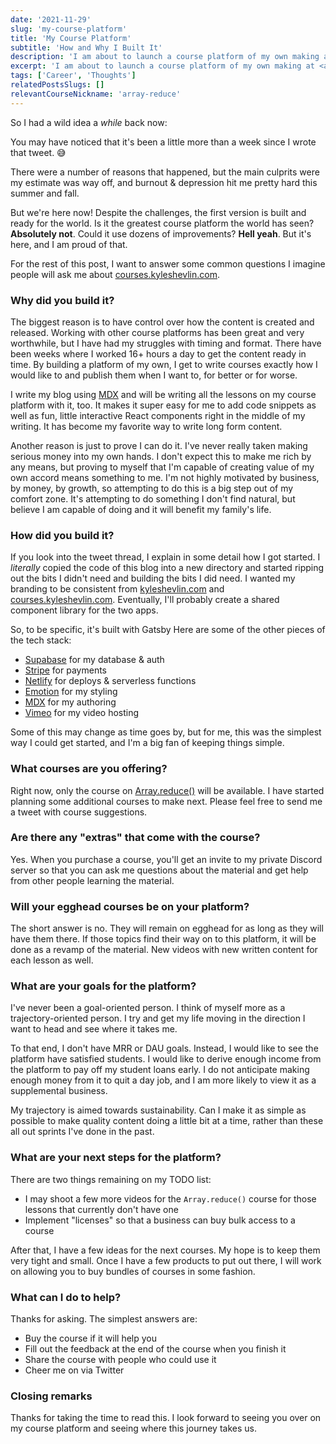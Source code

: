 ```yaml
---
date: '2021-11-29'
slug: 'my-course-platform'
title: 'My Course Platform'
subtitle: 'How and Why I Built It'
description: 'I am about to launch a course platform of my own making at https://courses.kyleshevlin.com. It is not fancy. But it is my own.'
excerpt: 'I am about to launch a course platform of my own making at <a href="https://courses.kyleshevlin.com">courses.kyleshevlin.com</a>. It is not fancy. But it is my own. Learn how and why I built it.'
tags: ['Career', 'Thoughts']
relatedPostsSlugs: []
relevantCourseNickname: 'array-reduce'
---
```



So I had a wild idea a _while_ back now:

<MyTweet />

You may have noticed that it's been a little more than a week since I wrote that tweet. 😅

There were a number of reasons that happened, but the main culprits were my estimate was way off, <Marker content="Classic." /> and burnout & depression hit me pretty hard this summer and fall. <Marker content="Shit happens. No need to hide that. Don't let it stop you permanently. Get help if you need it." />

But we're here now! Despite the challenges, the first version is built and ready for the world. Is it the greatest course platform the world has seen? **Absolutely not**. Could it use dozens of improvements? **Hell yeah**. But it's here, and I am proud of that.

For the rest of this post, I want to answer some common questions I imagine people will ask me about [courses.kyleshevlin.com](https://courses.kyleshevlin.com).

### Why did you build it?

The biggest reason is to have control over how the content is created and released. Working with other course platforms has been great and very worthwhile, but I have had my struggles with timing and format. There have been weeks where I worked 16+ hours a day to get the content ready in time. By building a platform of my own, I get to write courses exactly how I would like to and publish them when I want to, for better or for worse.

I write my blog using [MDX](https://mdxjs.com) and will be writing all the lessons on my course platform with it, too. It makes it super easy for me to add code snippets as well as fun, little interactive React components right in the middle of my writing. It has become my favorite way to write long form content.

Another reason is just to prove I can do it. I've never really taken making serious money into my own hands. I don't expect this to make me rich by any means, but proving to myself that I'm capable of creating value of my own accord means something to me. I'm not highly motivated by business, by money, by growth, so attempting to do this is a big step out of my comfort zone. It's attempting to do something I don't find natural, but believe I am capable of doing and it will benefit my family's life.

### How did you build it?

If you look into the tweet thread, I explain in some detail how I got started. I _literally_ copied the code of this blog into a new directory and started ripping out the bits I didn't need and building the bits I did need. I wanted my branding to be consistent from [kyleshevlin.com](/) and [courses.kyleshevlin.com](https://courses.kyleshevlin.com). Eventually, I'll probably create a shared component library for the two apps.

So, to be specific, it's built with Gatsby <Marker content="It's still on v2, ha. I have to find time to do the upgrade all the way to v4." /> Here are some of the other pieces of the tech stack:

- [Supabase](https://supabase.io) for my database & auth
- [Stripe](https://stripe.com) for payments
- [Netlify](https://netlify.com) for deploys & serverless functions
- [Emotion](https://emotion.sh/) for my styling
- [MDX](https://mdxjs.com) for my authoring
- [Vimeo](https://vimeo.com) for my video hosting

Some of this may change as time goes by, but for me, this was the simplest way I could get started, and I'm a big fan of keeping things simple.

### What courses are you offering?

Right now, only the course on [Array.reduce()](https://courses.kyleshevlin.com/courses/array-reduce) will be available. I have started planning some additional courses to make next. Please feel free to send me a tweet with course suggestions.

### Are there any "extras" that come with the course?

Yes. When you purchase a course, you'll get an invite to my private Discord server so that you can ask me questions about the material and get help from other people learning the material.

### Will your egghead courses be on your platform?

The short answer is no. They will remain on egghead for as long as they will have them there. If those topics find their way on to this platform, it will be done as a revamp of the material. New videos with new written content for each lesson as well.

### What are your goals for the platform?

I've never been a goal-oriented person. I think of myself more as a trajectory-oriented person. I try and get my life moving in the direction I want to head and see where it takes me.

To that end, I don't have MRR or DAU goals. Instead, I would like to see the platform have satisfied students. I would like to derive enough income from the platform to pay off my student loans early. I do not anticipate making enough money from it to quit a day job, and I am more likely to view it as a supplemental business.

My trajectory is aimed towards sustainability. Can I make it as simple as possible to make quality content doing a little bit at a time, rather than these all out sprints I've done in the past.

### What are your next steps for the platform?

There are two things remaining on my TODO list:

- I may shoot a few more videos for the `Array.reduce()` course for those lessons that currently don't have one
- Implement "licenses" so that a business can buy bulk access to a course

After that, I have a few ideas for the next courses. My hope is to keep them very tight and small. Once I have a few products to put out there, I will work on allowing you to buy bundles of courses in some fashion.

### What can I do to help?

Thanks for asking. The simplest answers are:

- Buy the course if it will help you
- Fill out the feedback at the end of the course when you finish it
- Share the course with people who could use it
- Cheer me on via Twitter

### Closing remarks

Thanks for taking the time to read this. I look forward to seeing you over on my course platform and seeing where this journey takes us.
